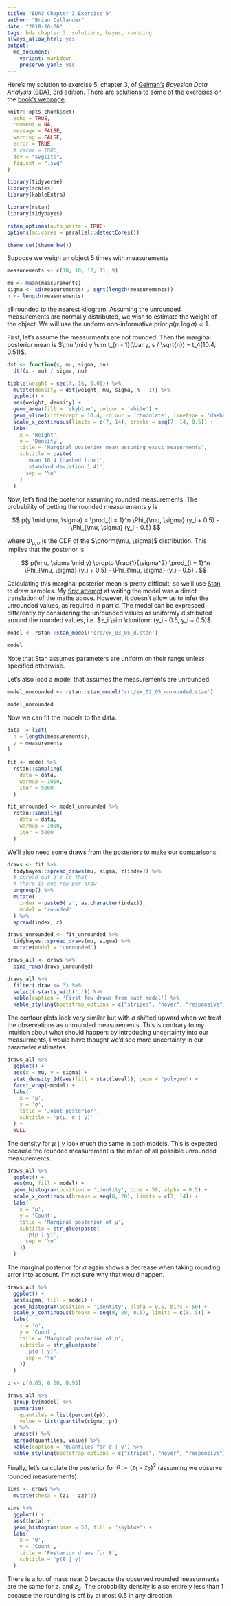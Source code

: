 ```yaml
---
title: "BDA3 Chapter 3 Exercise 5"
author: "Brian Callander"
date: "2018-10-06"
tags: bda chapter 3, solutions, bayes, rounding
always_allow_html: yes
output: 
  md_document:
    variant: markdown
    preserve_yaml: yes
---
```


Here's my solution to exercise 5, chapter 3, of [Gelman's](https://andrewgelman.com/) *Bayesian Data Analysis* (BDA), 3rd edition. There are [solutions](http://www.stat.columbia.edu/~gelman/book/solutions.pdf) to some of the exercises on the [book's webpage](http://www.stat.columbia.edu/~gelman/book/).

<!--more-->

<div style="display:none">
  $\DeclareMathOperator{\dbinomial}{Binomial}
   \DeclareMathOperator{\dbern}{Bernoulli}
   \DeclareMathOperator{\dpois}{Poisson}
   \DeclareMathOperator{\dnorm}{Normal}
   \DeclareMathOperator{\dt}{t}
   \DeclareMathOperator{\dcauchy}{Cauchy}
   \DeclareMathOperator{\dexponential}{Exp}
   \DeclareMathOperator{\duniform}{Uniform}
   \DeclareMathOperator{\dgamma}{Gamma}
   \DeclareMathOperator{\dinvgamma}{InvGamma}
   \DeclareMathOperator{\invlogit}{InvLogit}
   \DeclareMathOperator{\logit}{Logit}
   \DeclareMathOperator{\ddirichlet}{Dirichlet}
   \DeclareMathOperator{\dbeta}{Beta}$
</div>

```r
knitr::opts_chunk$set(
  echo = TRUE,
  comment = NA,
  message = FALSE,
  warning = FALSE,
  error = TRUE,
  # cache = TRUE,
  dev = "svglite",
  fig.ext = ".svg" 
)

library(tidyverse)
library(scales)
library(kableExtra)

library(rstan)
library(tidybayes)

rstan_options(auto_write = TRUE)
options(mc.cores = parallel::detectCores())

theme_set(theme_bw())

```

Suppose we weigh an object 5 times with measurements 

```r
measurements <- c(10, 10, 12, 11, 9)
```

```r
mu <- mean(measurements)
sigma <- sd(measurements) / sqrt(length(measurements))
n <- length(measurements)
```


all rounded to the nearest kilogram. Assuming the unrounded measurements are normally distributed, we wish to estimate the weight of the object. We will use the uniform non-informative prior $p(\mu, \log \sigma) \propto 1$.

First, let's assume the measurments are not rounded. Then the marginal posterior mean is $\mu \mid y \sim t_{n - 1}(\bar y, s / \sqrt{n}) = t_4(10.4, 0.51)$.

```r
dst <- function(x, mu, sigma, nu)
  dt((x - mu) / sigma, nu)

tibble(weight = seq(4, 16, 0.01)) %>% 
  mutate(density = dst(weight, mu, sigma, n - 1)) %>% 
  ggplot() +
  aes(weight, density) +
  geom_area(fill = 'skyblue', colour = 'white') +
  geom_vline(xintercept = 10.4, colour = 'chocolate', linetype = 'dashed') +
  scale_x_continuous(limits = c(7, 14), breaks = seq(7, 14, 0.5)) +
  labs(
    x = 'Weight',
    y = 'Density',
    title = 'Marginal posterior mean assuming exact measurments',
    subtitle = paste(
      'mean 10.4 (dashed line)',
      'standard deviation 1.41',
      sep = '\n'
    )
  )
```

Now, let's find the posterior assuming rounded measurements. The probability of getting the rounded measurements $y$ is

$$
p(y \mid \mu, \sigma) = \prod_{i = 1}^n \Phi_{\mu, \sigma} (y_i + 0.5) - \Phi_{\mu, \sigma} (y_i - 0.5)
$$

where $\Phi_{\mu, \sigma}$ is the CDF of the $\dnorm(\mu, \sigma)$ distribution. This implies that the posterior is 

$$
p(\mu, \sigma \mid y) \propto \frac{1}{\sigma^2} \prod_{i = 1}^n \Phi_{\mu, \sigma} (y_i + 0.5) - \Phi_{\mu, \sigma} (y_i - 0.5) .
$$

Calculating this marginal posterior mean is pretty difficult, so we'll use [Stan](http://mc-stan.org/) to draw samples. My [first attempt](src/ex_03_05.stan) at writing the model was a direct translation of the maths above. However, it doesn't allow us to infer the unrounded values, as required in part d. The model can be expressed differently by considering the unrounded values as uniformly distributed around the rounded values, i.e. $z_i \sim \duniform (y_i - 0.5, y_i + 0.5)$. 


```r
model <- rstan::stan_model('src/ex_03_05_d.stan')
```

```r
model
```

Note that Stan assumes parameters are uniform on their range unless specified otherwise.

Let's also load a model that assumes the measurements are unrounded.

```r
model_unrounded <- rstan::stan_model('src/ex_03_05_unrounded.stan')
```

```r
model_unrounded
```

Now we can fit the models to the data.

```r
data  = list(
  n = length(measurements),
  y = measurements
)
 
fit <- model %>% 
  rstan::sampling(
    data = data,
    warmup = 1000,
    iter = 5000
  ) 

fit_unrounded <- model_unrounded %>% 
  rstan::sampling(
    data = data,
    warmup = 1000,
    iter = 5000
  ) 
```

We'll also need some draws from the posteriors to make our comparisons.

```r
draws <- fit %>% 
  tidybayes::spread_draws(mu, sigma, z[index]) %>% 
  # spread out z's so that
  # there is one row per draw
  ungroup() %>%  
  mutate(
    index = paste0('z', as.character(index)),
    model = 'rounded'
  ) %>% 
  spread(index, z)

draws_unrounded <- fit_unrounded %>% 
  tidybayes::spread_draws(mu, sigma) %>% 
  mutate(model = 'unrounded') 

draws_all <- draws %>% 
  bind_rows(draws_unrounded)
```

```r
draws_all %>% 
  filter(.draw <= 3) %>% 
  select(-starts_with('.')) %>% 
  kable(caption = 'First few draws from each model') %>% 
  kable_styling(bootstrap_options = c("striped", "hover", "responsive"))
```

The contour plots look very similar but with $\sigma$ shifted upward when we treat the observations as unrounded measurements. This is contrary to my intuition about what should happen: by introducing uncertainty into our measurments, I would have thought we'd see more uncertainty in our parameter estimates.

```r
draws_all %>% 
  ggplot() +
  aes(x = mu, y = sigma) +
  stat_density_2d(aes(fill = stat(level)), geom = "polygon") +
  facet_wrap(~model) +
  labs(
    x = 'μ',
    y = 'σ',
    title = 'Joint posterior',
    subtitle = 'p(μ, σ | y)'
  ) +
  NULL

```

The density for $\mu \mid y$ look much the same in both models. This is expected because the rounded measurement is the mean of all possible unrounded measurements.

```r
draws_all %>% 
  ggplot() +
  aes(mu, fill = model) +
  geom_histogram(position = 'identity', bins = 50, alpha = 0.5) +
  scale_x_continuous(breaks = seq(0, 20), limits = c(7, 14)) +
  labs(
    x = 'μ',
    y = 'Count',
    title = 'Marginal posterior of μ',
    subtitle = str_glue(paste(
      'p(μ | y)',
      sep = '\n'
    ))
  )
```

The marginal posterior for $\sigma$ again shows a decrease when taking rounding error into account. I'm not sure why that would happen.

```r
draws_all %>% 
  ggplot() +
  aes(sigma, fill = model) +
  geom_histogram(position = 'identity', alpha = 0.5, bins = 50) +
  scale_x_continuous(breaks = seq(0, 20, 0.5), limits = c(0, 5)) +
  labs(
    x = 'σ',
    y = 'Count',
    title = 'Marginal posterior of σ',
    subtitle = str_glue(paste(
      'p(σ | y)',
      sep = '\n'
    ))
  )
```

```r
p <- c(0.05, 0.50, 0.95)

draws_all %>% 
  group_by(model) %>% 
  summarise(
    quantiles = list(percent(p)),
    value = list(quantile(sigma, p))
  ) %>% 
  unnest() %>% 
  spread(quantiles, value) %>% 
  kable(caption = 'Quantiles for σ | y') %>% 
  kable_styling(bootstrap_options = c("striped", "hover", "responsive"))

```


Finally, let's calculate the posterior for $\theta := (z_1 - z_2)^2$ (assuming we observe rounded measurements). 

```r
sims <- draws %>% 
  mutate(theta = (z1 - z2)^2) 
```

```r
sims %>% 
  ggplot() +
  aes(theta) +
  geom_histogram(bins = 50, fill = 'skyblue') +
  labs(
    x = 'θ',
    y = 'Count',
    title = 'Posterior draws for θ',
    subtitle = 'p(θ | y)'
  )
```


There is a lot of mass near 0 because the observed rounded measurments are the same for $z_1$ and $z_2$. The probability density is also entirely less than 1 because the rounding is off by at most 0.5 in any direction.


